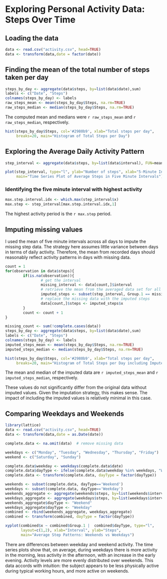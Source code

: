 Exploring Personal Activity Data: Steps Over Time
========================================================


## Loading the data
```r
data <- read.csv("activity.csv", head=TRUE)
data <- transform(data,date = factor(date))
```

## Finding the mean of the total number of steps taken per day

```r
steps_by_day <- aggregate(data$steps, by=list(data$date),sum)
labels <- c("Date", "Steps")
colnames(steps_by_day) <- labels
raw_steps_mean <- mean(steps_by_day$Steps, na.rm=TRUE)
raw_steps_median <- median(steps_by_day$Steps, na.rm=TRUE)
```
The computed mean and medians were `r raw_steps_mean` and `r raw_steps_median`, respectively.

```r
hist(steps_by_day$Steps, col='#2980b9', xlab="Total steps per day", 
     breaks=20, main="Histogram of Total Steps per Day")
```

## Exploring the Average Daily Activity Pattern

```r
step_interval <- aggregate(data$steps, by=list(data$interval), FUN=mean, na.rm=TRUE)

plot(step_interval, type="l", ylab="Number of steps", xlab="5-Minute Interval", 
     main="Time Series Plot of Average Steps in Five Minute Intervals")
```

### Identifying the five minute interval with highest activity

```r
max.step.interval.idx <- which.max(step_interval$x)
max.step <- step_interval[max.step.interval.idx,1]
```

The highest activity period is the `r max.step` period.

## Imputing missing values

I used the mean of five minute intervals across all days to impute the missing step data. The strategy here assumes little variance between days in terms of daily activity. Therefore, the mean from recorded days should reasonably reflect activity patterns in days with missing data.

```r

count = 1
for(observation in data$steps){
        if(is.na(observation)){
                # get the interval
                missing_interval <- data[count,]$interval 
                # retrieve the mean from the averaged data set for all days
                imputed_steps <- subset(step_interval, Group.1 == missing_interval, select="x") 
                # replace the missing data with the imputed steps
                data[count,]$steps <- imputed_steps$x
        }
        count <- count + 1
}

missing_count <- sum(!complete.cases(data))
steps_by_day <- aggregate(data$steps, by=list(data$date),sum)
labels <- c("Date", "Steps")
colnames(steps_by_day) <- labels
imputed_steps_mean <- mean(steps_by_day$Steps, na.rm=TRUE)
imputed_steps_median <- median(steps_by_day$Steps, na.rm=TRUE)

hist(steps_by_day$Steps, col='#2980b9', xlab="Total steps per day", 
     breaks=20, main="Histogram of Total Steps per Day including Imputed Data")

```

The mean and median of the imputed data are `r imputed_steps_mean` and `r imputed_steps_median`, respectively.

These values do not significantly differ from the original data without imputed values. Given the imputation strategy, this makes sense. The impact of including the imputed values is relatively minimal in this case.

## Comparing Weekdays and Weekends

```r
library(lattice)
data <- read.csv("activity.csv", head=TRUE)
data <- transform(data,date = as.Date(date))

complete.data <- na.omit(data)  # remove missing data

weekdays <- c("Monday", "Tuesday", "Wednesday", "Thursday", "Friday")
weekend <- c("Saturday", "Sunday")

complete.data$weekday <- weekdays(complete.data$date)
complete.data$dayType <- ifelse(complete.data$weekday %in% weekdays, "Weekday","Weekend")
complete.data <- transform(complete.data, dayType = factor(dayType))

weekends <- subset(complete.data, dayType=='Weekend')
weekdays <- subset(complete.data, dayType=='Weekday')
weekends_aggregate <- aggregate(weekends$steps, by=list(weekends$interval), FUN=mean)
weekdays_aggregate <- aggregate(weekdays$steps, by=list(weekdays$interval), FUN=mean)
weekends_aggregate$dayType <- "Weekend"
weekdays_aggregate$dayType <- "Weekday"
combined <- rbind(weekends_aggregate, weekdays_aggregate)
combined <- transform(combined, dayType = factor(dayType))

xyplot(combined$x ~ combined$Group.1 |  combined$dayType, type="l",
       layout=c(1,2), xlab="Interval", ylab="Steps",
       main="Average Step Patterns: Weekends vs Weekdays")

```

There are differences between weekday and weekend activity. The time series plots show that, on average, during weekdays there is more activity in the morning, less activity in the afternoon, with an increase in the early evening. Activity levels are more evenly distributed over weekends. This data accords with intuition: the subject appears to be less physically active during typical working hours, and more active on weekends.